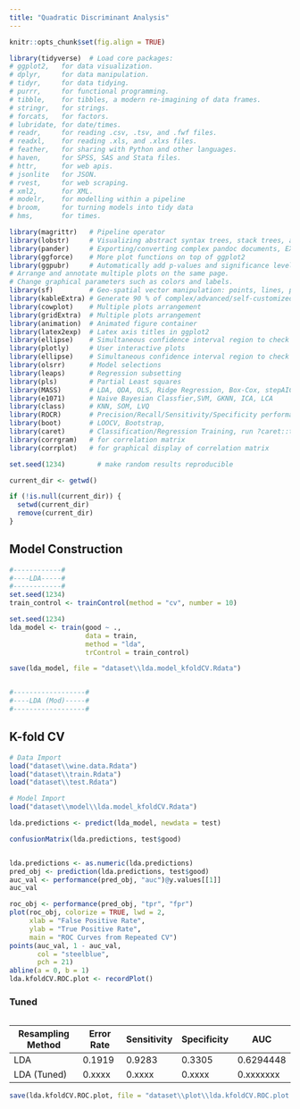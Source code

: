 ```yaml
---
title: "Quadratic Discriminant Analysis"
---
```


```r
knitr::opts_chunk$set(fig.align = TRUE)

library(tidyverse)  # Load core packages: 
# ggplot2,   for data visualization.
# dplyr,     for data manipulation.
# tidyr,     for data tidying.
# purrr,     for functional programming.
# tibble,    for tibbles, a modern re-imagining of data frames.
# stringr,   for strings.
# forcats,   for factors.
# lubridate, for date/times.
# readr,     for reading .csv, .tsv, and .fwf files.
# readxl,    for reading .xls, and .xlxs files.
# feather,   for sharing with Python and other languages.
# haven,     for SPSS, SAS and Stata files.
# httr,      for web apis.
# jsonlite   for JSON.
# rvest,     for web scraping.
# xml2,      for XML.
# modelr,    for modelling within a pipeline
# broom,     for turning models into tidy data
# hms,       for times.

library(magrittr)   # Pipeline operator
library(lobstr)     # Visualizing abstract syntax trees, stack trees, and object sizes
library(pander)     # Exporting/converting complex pandoc documents, EX: df to Pandoc table
library(ggforce)    # More plot functions on top of ggplot2
library(ggpubr)     # Automatically add p-values and significance levels  plots. 
# Arrange and annotate multiple plots on the same page. 
# Change graphical parameters such as colors and labels.
library(sf)         # Geo-spatial vector manipulation: points, lines, polygons
library(kableExtra) # Generate 90 % of complex/advanced/self-customized/beautiful tables
library(cowplot)    # Multiple plots arrangement
library(gridExtra)  # Multiple plots arrangement
library(animation)  # Animated figure container
library(latex2exp)  # Latex axis titles in ggplot2
library(ellipse)    # Simultaneous confidence interval region to check C.I. of 2 slope parameters
library(plotly)     # User interactive plots
library(ellipse)    # Simultaneous confidence interval region to check C.I. of 2 regressors
library(olsrr)      # Model selections 
library(leaps)      # Regression subsetting 
library(pls)        # Partial Least squares
library(MASS)       # LDA, QDA, OLS, Ridge Regression, Box-Cox, stepAIC, etc,.
library(e1071)      # Naive Bayesian Classfier,SVM, GKNN, ICA, LCA
library(class)      # KNN, SOM, LVQ
library(ROCR)       # Precision/Recall/Sensitivity/Specificity performance plot 
library(boot)       # LOOCV, Bootstrap,
library(caret)      # Classification/Regression Training, run ?caret::trainControl
library(corrgram)   # for correlation matrix
library(corrplot)   # for graphical display of correlation matrix

set.seed(1234)        # make random results reproducible

current_dir <- getwd()

if (!is.null(current_dir)) {
  setwd(current_dir)
  remove(current_dir)
}
```


## Model Construction
```r
#------------#
#----LDA-----#
#------------#
set.seed(1234)
train_control <- trainControl(method = "cv", number = 10)

set.seed(1234)
lda_model <- train(good ~ ., 
                   data = train, 
                   method = "lda", 
                   trControl = train_control)

save(lda_model, file = "dataset\\lda.model_kfoldCV.Rdata")


#------------------#
#----LDA (Mod)-----#
#------------------#

```

## K-fold CV
```r
# Data Import
load("dataset\\wine.data.Rdata")
load("dataset\\train.Rdata")
load("dataset\\test.Rdata")

# Model Import
load("dataset\\model\\lda.model_kfoldCV.Rdata")

lda.predictions <- predict(lda_model, newdata = test)

confusionMatrix(lda.predictions, test$good)


lda.predictions <- as.numeric(lda.predictions)
pred_obj <- prediction(lda.predictions, test$good)
auc_val <- performance(pred_obj, "auc")@y.values[[1]]
auc_val

roc_obj <- performance(pred_obj, "tpr", "fpr")
plot(roc_obj, colorize = TRUE, lwd = 2,
     xlab = "False Positive Rate", 
     ylab = "True Positive Rate",
     main = "ROC Curves from Repeated CV")
points(auc_val, 1 - auc_val, 
       col = "steelblue", 
       pch = 21)
abline(a = 0, b = 1)
lda.kfoldCV.ROC.plot <- recordPlot()
```

### Tuned
```r

```

| Resampling Method | Error Rate | Sensitivity | Specificity | AUC       |
| ----------------- | ---------- | ----------- | ----------- | --------- |
| LDA               | 0.1919     | 0.9283      | 0.3305      | 0.6294448 |
| LDA (Tuned)       | 0.xxxx     | 0.xxxx      | 0.xxxx      | 0.xxxxxxx |

```r
save(lda.kfoldCV.ROC.plot, file = "dataset\\plot\\lda.kfoldCV.ROC.plot.Rdata")
```

